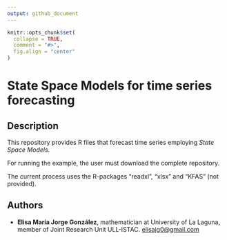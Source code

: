 ---
output: github_document
---

<!-- README.md is generated from README.Rmd -->

```{r echo=FALSE}
knitr::opts_chunk$set(
  collapse = TRUE,
  comment = "#>",
  fig.align = "center"
)
```



# State Space Models for time series forecasting 

## Description

This repository provides R files that forecast time series employing *State Space Models*.

For running the example, the user must download the complete repository.

The current process uses the R-packages "readxl", "xlsx" and "KFAS" (not provided).

## Authors
- **Elisa María Jorge González**, mathematician at University of La Laguna, member of Joint Research Unit ULL-ISTAC. <elisajg0@gmail.com>


<img src="figure/logo2.png" align="left" alt=""/>

